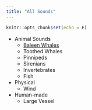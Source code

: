 ```yaml
---
title: "All Sounds"
---
```


```r
knitr::opts_chunk$set(echo = F)
```

- Animal Sounds
  - [Baleen Whales](./o_baleen.html)
  - Toothed Whales
  - Pinnipeds
  - Sirenians
  - Invertebrates
  - Fish
- Physical
  - Wind
- Human-made
  - Large Vessel
